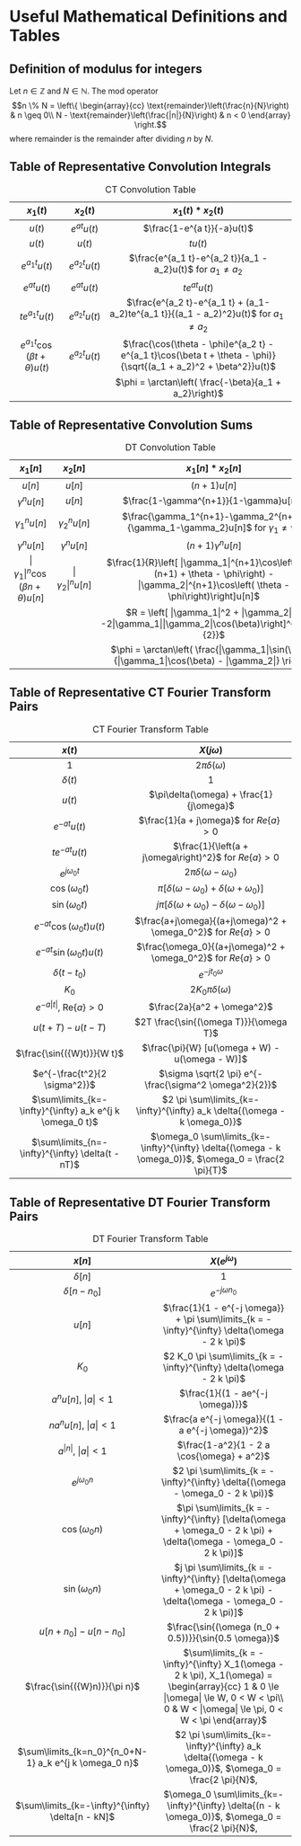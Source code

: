 # Useful Mathematical Definitions and Tables {.unnumbered}

## Definition of modulus for integers

Let $n\in\mathbb{Z}$ and $N \in \mathbb{N}$. The mod operator
$$n \% N = \left\{ \begin{array}{cc}
  \text{remainder}\left(\frac{n}{N}\right) & n \geq 0\\
  N - \text{remainder}\left(\frac{|n|}{N}\right) & n < 0
  \end{array}
\right.$$ where $\text{remainder}$ is the remainder after dividing $n$
by $N$.

## Table of Representative Convolution Integrals {#table:ctconv}

                 $x_1(t)$                     $x_2(t)$                                                       $x_1(t) * x_2(t)$
  --------------------------------------- ----------------- --------------------------------------------------------------------------------------------------------------------
                  $u(t)$                    $e^{a t}u(t)$                                                $\frac{1-e^{a t}}{-a}u(t)$
                  $u(t)$                       $u(t)$                                                             $tu(t)$
              $e^{a_1 t}u(t)$              $e^{a_2 t}u(t)$                             $\frac{e^{a_1 t}-e^{a_2 t}}{a_1 - a_2}u(t)$ for $a_1 \neq a_2$
               $e^{a t}u(t)$                $e^{a t}u(t)$                                                      $te^{a t}u(t)$
             $te^{a_1 t}u(t)$              $e^{a_2 t}u(t)$                $\frac{e^{a_2 t}-e^{a_1 t} + (a_1-a_2)te^{a_1 t}}{(a_1 - a_2)^2}u(t)$ for $a_1 \neq a_2$
   $e^{a_1 t}\cos(\beta t + \theta)u(t)$   $e^{a_2 t}u(t)$   $\frac{\cos(\theta - \phi)e^{a_2 t} - e^{a_1 t}\cos(\beta t + \theta - \phi)}{\sqrt{(a_1 + a_2)^2 + \beta^2}}u(t)$
                                                                                           $\phi = \arctan\left( \frac{-\beta}{a_1 + a_2}\right)$

  : CT Convolution Table

## Table of Representative Convolution Sums {#table:dtconv}

                          $x_1[n]$                                $x_2[n]$                                                                       $x_1[n] * x_2[n]$
  -------------------------------------------------------- ---------------------- ------------------------------------------------------------------------------------------------------------------------------------------------
                           $u[n]$                                  $u[n]$                                                                           $(n+1)u[n]$
                      $\gamma^{n}u[n]$                             $u[n]$                                                              $\frac{1-\gamma^{n+1}}{1-\gamma}u[n]$
                     $\gamma_1^{n}u[n]$                      $\gamma_2^{n}u[n]$                              $\frac{\gamma_1^{n+1}-\gamma_2^{n+1}}{\gamma_1-\gamma_2}u[n]$ for $\gamma_1 \neq \gamma_2$
                      $\gamma^{n}u[n]$                        $\gamma^{n}u[n]$                                                                 $(n+1)\gamma^{n}u[n]$
   $|\gamma_1|^{n}\cos\left(\beta n + \theta \right)u[n]$   $|\gamma_2|^{n}u[n]$   $\frac{1}{R}\left[ |\gamma_1|^{n+1}\cos\left( \beta (n+1) + \theta - \phi\right) - |\gamma_2|^{n+1}\cos\left( \theta - \phi\right)\right]u[n]$
                                                                                                          $R = \left[ |\gamma_1|^2 + |\gamma_2|^2 -2|\gamma_1||\gamma_2|\cos(\beta)\right]^{\frac{1}{2}}$
                                                                                                          $\phi = \arctan\left( \frac{|\gamma_1|\sin(\beta)}{|\gamma_1|\cos(\beta) - |\gamma_2|} \right)$

  : DT Convolution Table

## Table of Representative CT Fourier Transform Pairs {#table:ctft}


                            $x(t)$                                                                          $X(j\omega)$
  ----------------------------------------------------------- ---------------------------------------------------------------------------------------------------------
                              $1$                                                                       $2\pi\delta(\omega)$
                          $\delta(t)$                                                                            $1$
                            $u(t)$                                                             $\pi\delta(\omega) + \frac{1}{j\omega}$
                         $e^{-at}u(t)$                                                        $\frac{1}{a + j\omega}$ for $Re\{a\} > 0$
                        $te^{-at}u(t)$                                                $\frac{1}{\left(a + j\omega\right)^2}$ for $Re\{a\} > 0$
                       $e^{j\omega_0 t}$                                                            $2\pi\delta(\omega-\omega_0)$
                      $\cos(\omega_0 t)$                                        $\pi\left[ \delta(\omega-\omega_0) + \delta(\omega+\omega_0)\right]$
                      $\sin(\omega_0 t)$                                        $j\pi\left[ \delta(\omega+\omega_0) - \delta(\omega-\omega_0)\right]$
                 $e^{-at}\cos(\omega_0 t)u(t)$                                    $\frac{a+j\omega}{(a+j\omega)^2 + \omega_0^2}$ for $Re\{a\} > 0$
                 $e^{-at}\sin(\omega_0 t)u(t)$                                     $\frac{\omega_0}{(a+j\omega)^2 + \omega_0^2}$ for $Re\{a\} > 0$
                       $\delta(t - t_0)$                                                                 $e^{-j t_0 \omega}$
                             $K_0$                                                                   $2 K_0 \pi \delta(\omega)$
               $e^{-a|t|}$, $\text{Re}\{a\} > 0$                                                     $\frac{2a}{a^2 + \omega^2}$
                     $u(t + T) - u(t - T)$                                                     $2T \frac{\sin{(\omega T)}}{\omega T}$
                  $\frac{\sin{({W}t)}}{W t}$                                               $\frac{\pi}{W} [u(\omega + W) - u(\omega - W)]$
                 $e^{-\frac{t^2}{2 \sigma^2}}$                                         $\sigma \sqrt{2 \pi} e^{-\frac{\sigma^2 \omega^2}{2}}$
   $\sum\limits_{k=-\infty}^{\infty} a_k e^{j k \omega_0 t}$                 $2 \pi \sum\limits_{k=-\infty}^{\infty} a_k \delta{(\omega - k \omega_0)}$
       $\sum\limits_{n=-\infty}^{\infty} \delta(t - nT)$       $\omega_0 \sum\limits_{k=-\infty}^{\infty} \delta{(\omega - k \omega_0)}$, $\omega_0 = \frac{2 \pi}{T}$

  : CT Fourier Transform Table

## Table of Representative DT Fourier Transform Pairs {#table:dtft}

                           $x[n]$                                                                              $X(e^{j\omega})$
  -------------------------------------------------------- -------------------------------------------------------------------------------------------------------------------------
                        $\delta[n]$                                                                                   $1$
                     $\delta[n - n_0]$                                                                        $e^{-j \omega n_0}$
                           $u[n]$                                      $\frac{1}{1 - e^{-j \omega}} + \pi \sum\limits_{k = - \infty}^{\infty} \delta(\omega - 2 k \pi)$
                           $K_0$                                                   $2 K_0 \pi \sum\limits_{k = - \infty}^{\infty} \delta(\omega - 2 k \pi)$
                   $a^n u[n]$, $|a| < 1$                                                               $\frac{1}{(1 - ae^{-j \omega)}}$
                  $n a^n u[n]$, $|a| < 1$                                                      $\frac{a e^{-j \omega}}{(1 - a e^{-j \omega})^2}$
                    $a^{|n|}$, $|a| < 1$                                                          $\frac{1-a^2}{1 - 2 a \cos{\omega} + a^2}$
                     $e^{j \omega_0 n}$                                        $2 \pi \sum\limits_{k = - \infty}^{\infty} \delta{(\omega - \omega_0 - 2 k \pi)}$
                    $\cos{(\omega_0 n)}$                     $\pi \sum\limits_{k = - \infty}^{\infty} [\delta(\omega + \omega_0 - 2 k \pi) + \delta(\omega - \omega_0 - 2 k \pi)]$
                    $\sin{(\omega_0 n)}$                    $j \pi \sum\limits_{k = - \infty}^{\infty} [\delta(\omega + \omega_0 - 2 k \pi) - \delta(\omega - \omega_0 - 2 k \pi)]$
                 $u[n + n_0] - u[n - n_0]$                                                   $\frac{\sin{(\omega (n_0 + 0.5))}}{\sin{0.5 \omega}}$
                $\frac{\sin{({W}n)}}{\pi n}$                                $\sum\limits_{k = - \infty}^{\infty} X_1(\omega - 2 k \pi), X_1(\omega) = \begin{array}{cc} 1 & 0 \le |\omega| \le W, 0 < W < \pi\\ 0 & W < |\omega| \le \pi,  0 < W < \pi \end{array}$
   $\sum\limits_{k=n_0}^{n_0+N-1} a_k e^{j k \omega_0 n}$          $2 \pi \sum\limits_{k=-\infty}^{\infty} a_k \delta{(\omega - k \omega_0)}$, $\omega_0 = \frac{2 \pi}{N}$,
     $\sum\limits_{k=-\infty}^{\infty} \delta[n - kN]$                $\omega_0 \sum\limits_{k=-\infty}^{\infty} \delta{(n - k \omega_0)}$, $\omega_0 = \frac{2 \pi}{N}$,

  : DT Fourier Transform Table


